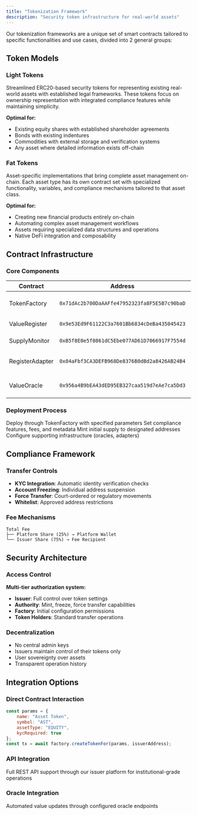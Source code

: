 ```yaml
---
title: "Tokenization Framework"
description: "Security token infrastructure for real-world assets"
---
```


Our tokenization frameworks are a unique set of smart contracts tailored to specific functionalities and use cases, divided into 2 general groups:

## Token Models

### Light Tokens
Streamlined ERC20-based security tokens for representing existing real-world assets with established legal frameworks. These tokens focus on ownership representation with integrated compliance features while maintaining simplicity.

**Optimal for:**
- Existing equity shares with established shareholder agreements
- Bonds with existing indentures  
- Commodities with external storage and verification systems
- Any asset where detailed information exists off-chain

### Fat Tokens
Asset-specific implementations that bring complete asset management on-chain. Each asset type has its own contract set with specialized functionality, variables, and compliance mechanisms tailored to that asset class.

**Optimal for:**
- Creating new financial products entirely on-chain
- Automating complex asset management workflows
- Assets requiring specialized data structures and operations
- Native DeFi integration and composability

## Contract Infrastructure

### Core Components

| Contract | Address | Function |
|----------|---------|----------|
| TokenFactory | `0x71dAc2b700DaAAFfe47952323fa8F5E5B7c90baD` | Central deployment for new tokens |
| ValueRegister | `0x9e53Ed9F61122C3a7601Bb6834cDeBa435045423` | On-chain valuation data |
| SupplyMonitor | `0xB5f8E0e5f0861dC5Ebe077AD61D7066917F7554d` | Supply change tracking |
| RegisterAdapter | `0x04aFbf3CA3DEFB968De8376B0dBd2a8426AB24B4` | 3rd party register integration |
| ValueOracle | `0x956a4B9bEA43dED95EB327caa519d7eAe7ca5Dd3` | Synchronization and data updates |

### Deployment Process

<Steps>
  <Step title="Token Creation">
    Deploy through TokenFactory with specified parameters
  </Step>
  <Step title="Configuration">
    Set compliance features, fees, and metadata
  </Step>
  <Step title="Initial Distribution">
    Mint initial supply to designated addresses
  </Step>
  <Step title="Integration">
    Configure supporting infrastructure (oracles, adapters)
  </Step>
</Steps>

## Compliance Framework

### Transfer Controls
- **KYC Integration**: Automatic identity verification checks
- **Account Freezing**: Individual address suspension
- **Force Transfer**: Court-ordered or regulatory movements
- **Whitelist**: Approved address restrictions

### Fee Mechanisms
```
Total Fee
├── Platform Share (25%) → Platform Wallet
└── Issuer Share (75%) → Fee Recipient
```

## Security Architecture

### Access Control
**Multi-tier authorization system:**
- **Issuer**: Full control over token settings
- **Authority**: Mint, freeze, force transfer capabilities  
- **Factory**: Initial configuration permissions
- **Token Holders**: Standard transfer operations

### Decentralization
- No central admin keys
- Issuers maintain control of their tokens only
- User sovereignty over assets
- Transparent operation history

## Integration Options

### Direct Contract Interaction
```javascript
const params = {
    name: "Asset Token",
    symbol: "AST", 
    assetType: "EQUITY",
    kycRequired: true
};
const tx = await factory.createTokenFor(params, issuerAddress);
```

### API Integration
Full REST API support through our issuer platform for institutional-grade operations

### Oracle Integration
Automated value updates through configured oracle endpoints